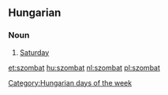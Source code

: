 ==Hungarian==
===Noun===

#[[Saturday]]

[[Category:Hungarian days of the week]]

[[et:szombat]]
[[hu:szombat]]
[[nl:szombat]]
[[pl:szombat]]